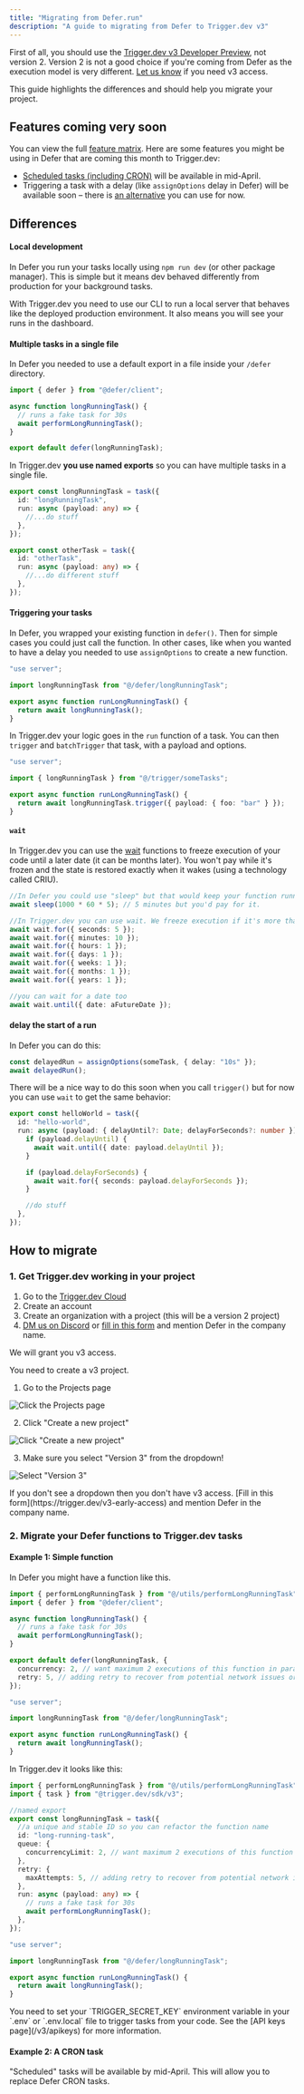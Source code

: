 ```yaml
---
title: "Migrating from Defer.run"
description: "A guide to migrating from Defer to Trigger.dev v3"
---
```


First of all, you should use the [Trigger.dev v3 Developer Preview](https://trigger.dev/blog/v3-developer-preview-launch/), not version 2. Version 2 is not a good choice if you're coming from Defer as the execution model is very different. [Let us know](https://) if you need v3 access.

This guide highlights the differences and should help you migrate your project.

## Features coming very soon

You can view the full [feature matrix](/v3/feature-matrix). Here are some features you might be using in Defer that are coming this month to Trigger.dev:

- [Scheduled tasks (including CRON)](/v3/tasks-scheduled) will be available in mid-April.
- Triggering a task with a delay (like `assignOptions` delay in Defer) will be available soon – there is [an alternative](#delay) you can use for now.

## Differences

#### Local development

In Defer you run your tasks locally using `npm run dev` (or other package manager). This is simple but it means dev behaved differently from production for your background tasks.

With Trigger.dev you need to use our CLI to run a local server that behaves like the deployed production environment. It also means you will see your runs in the dashboard.

#### Multiple tasks in a single file

In Defer you needed to use a default export in a file inside your `/defer` directory.

```ts /defer/longRunningTask.ts
import { defer } from "@defer/client";

async function longRunningTask() {
  // runs a fake task for 30s
  await performLongRunningTask();
}

export default defer(longRunningTask);
```

In Trigger.dev **you use named exports** so you can have multiple tasks in a single file.

```ts /trigger/someTasks.ts
export const longRunningTask = task({
  id: "longRunningTask",
  run: async (payload: any) => {
    //...do stuff
  },
});

export const otherTask = task({
  id: "otherTask",
  run: async (payload: any) => {
    //...do different stuff
  },
});
```

#### Triggering your tasks

In Defer, you wrapped your existing function in `defer()`. Then for simple cases you could just call the function. In other cases, like when you wanted to have a delay you needed to use `assignOptions` to create a new function.

```ts /app/actions/actions.ts
"use server";

import longRunningTask from "@/defer/longRunningTask";

export async function runLongRunningTask() {
  return await longRunningTask();
}
```

In Trigger.dev your logic goes in the `run` function of a task. You can then `trigger` and `batchTrigger` that task, with a payload and options.

```ts /app/actions/actions.ts
"use server";

import { longRunningTask } from "@/trigger/someTasks";

export async function runLongRunningTask() {
  return await longRunningTask.trigger({ payload: { foo: "bar" } });
}
```

#### `wait`

In Trigger.dev you can use the [wait](/v3/wait) functions to freeze execution of your code until a later date (it can be months later). You won't pay while it's frozen and the state is restored exactly when it wakes (using a technology called CRIU).

```ts
//In Defer you could use "sleep" but that would keep your function running.
await sleep(1000 * 60 * 5); // 5 minutes but you'd pay for it.

//In Trigger.dev you can use wait. We freeze execution if it's more than 30s
await wait.for({ seconds: 5 });
await wait.for({ minutes: 10 });
await wait.for({ hours: 1 });
await wait.for({ days: 1 });
await wait.for({ weeks: 1 });
await wait.for({ months: 1 });
await wait.for({ years: 1 });

//you can wait for a date too
await wait.until({ date: aFutureDate });
```

#### delay the start of a run

In Defer you can do this:

```ts
const delayedRun = assignOptions(someTask, { delay: "10s" });
await delayedRun();
```

There will be a nice way to do this soon when you call `trigger()` but for now you can use `wait` to get the same behavior:

```ts
export const helloWorld = task({
  id: "hello-world",
  run: async (payload: { delayUntil?: Date; delayForSeconds?: number }) => {
    if (payload.delayUntil) {
      await wait.until({ date: payload.delayUntil });
    }

    if (payload.delayForSeconds) {
      await wait.for({ seconds: payload.delayForSeconds });
    }

    //do stuff
  },
});
```

## How to migrate

### 1. Get Trigger.dev working in your project

<Steps>

<Step title="Create an organization on Trigger.dev">

1. Go to the [Trigger.dev Cloud](https://cloud.trigger.dev)
2. Create an account
3. Create an organization with a project (this will be a version 2 project)
4. [DM us on Discord](https://trigger.dev/discord) or [fill in this form](https://trigger.dev/v3-early-access) and mention Defer in the company name.

We will grant you v3 access.

</Step>

<Step>

You need to create a v3 project.

1. Go to the Projects page

![Click the Projects page](/images/v3/sidemenu-projects.png)

2. Click "Create a new project"

![Click "Create a new project"](/images/v3/projects-new-button.png)

3. Make sure you select "Version 3" from the dropdown!

![Select "Version 3"](/images/v3/projects-new-v3.png)

<Warning>
  If you don't see a dropdown then you don't have v3 access. [Fill in this
  form](https://trigger.dev/v3-early-access) and mention Defer in the company name.
</Warning>

</Step>

<Snippet file="v3/step-cli-init.mdx" />
<Snippet file="v3/step-cli-dev.mdx" />
<Snippet file="v3/step-run-test.mdx" />
<Snippet file="v3/step-view-run.mdx" />

</Steps>

### 2. Migrate your Defer functions to Trigger.dev tasks

#### Example 1: Simple function

In Defer you might have a function like this.

<CodeBlock>

```ts /defer/longRunningTask.ts
import { performLongRunningTask } from "@/utils/performLongRunningTask";
import { defer } from "@defer/client";

async function longRunningTask() {
  // runs a fake task for 30s
  await performLongRunningTask();
}

export default defer(longRunningTask, {
  concurrency: 2, // want maximum 2 executions of this function in parallel
  retry: 5, // adding retry to recover from potential network issues or rate limiting
});
```

```ts /app/actions/actions.ts
"use server";

import longRunningTask from "@/defer/longRunningTask";

export async function runLongRunningTask() {
  return await longRunningTask();
}
```

</CodeBlock>

In Trigger.dev it looks like this:

<CodeBlock>

```ts /trigger/someTasks.ts
import { performLongRunningTask } from "@/utils/performLongRunningTask";
import { task } from "@trigger.dev/sdk/v3";

//named export
export const longRunningTask = task({
  //a unique and stable ID so you can refactor the function name
  id: "long-running-task",
  queue: {
    concurrencyLimit: 2, // want maximum 2 executions of this function in parallel
  },
  retry: {
    maxAttempts: 5, // adding retry to recover from potential network issues or rate limiting
  },
  run: async (payload: any) => {
    // runs a fake task for 30s
    await performLongRunningTask();
  },
});
```

```ts /app/actions/actions.ts
"use server";

import longRunningTask from "@/defer/longRunningTask";

export async function runLongRunningTask() {
  return await longRunningTask();
}
```

</CodeBlock>

<Warning>
  You need to set your `TRIGGER_SECRET_KEY` environment variable in your `.env` or `.env.local` file
  to trigger tasks from your code. See the [API keys page](/v3/apikeys) for more information.
</Warning>

#### Example 2: A CRON task

<Warning>
  "Scheduled" tasks will be available by mid-April. This will allow you to replace Defer CRON tasks.
</Warning>
